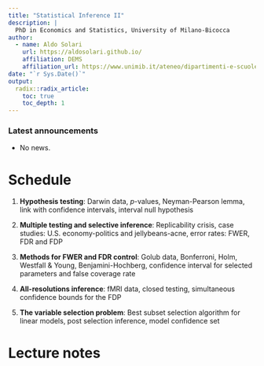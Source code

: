 ```yaml
---
title: "Statistical Inference II"
description: |
  PhD in Economics and Statistics, University of Milano-Bicocca
author:
  - name: Aldo Solari
    url: https://aldosolari.github.io/
    affiliation: DEMS
    affiliation_url: https://www.unimib.it/ateneo/dipartimenti-e-scuole/alla-scoperta-%E2%80%A6/dipartimento-economia-metodi-quantitativi-e-strategie-impresa
date: "`r Sys.Date()`"
output:
  radix::radix_article:
    toc: true
    toc_depth: 1
---
```



### Latest announcements

* No news.

# Schedule

1. **Hypothesis testing**: Darwin data, $p$-values, Neyman-Pearson lemma, link with confidence intervals, interval null hypothesis

2. **Multiple testing and selective inference**: 
Replicability crisis, case studies: U.S. economy-politics and jellybeans-acne, error rates: FWER, FDR and FDP

3. **Methods for FWER and FDR control**: Golub data, Bonferroni, Holm, Westfall \& Young, Benjamini-Hochberg, confidence interval for selected parameters and false coverage rate

4. **All-resolutions inference**: fMRI data, closed testing, simultaneous confidence bounds for the FDP

5. **The variable selection problem**: Best subset selection algorithm for linear models, post selection inference, model confidence set



# Lecture notes

 




